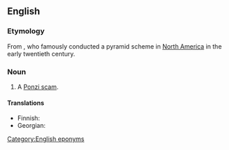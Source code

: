 ==English==
{{wikipedia|Ponzi scheme}}

===Etymology===
From {{w|Charles Ponzi}}, who famously conducted a pyramid scheme in [[North America]] in the early twentieth century.

===Noun===
{{en-noun}}

# A [[Ponzi scam]].
<!--Any pyramid scheme, or a particular kind? They are virtually synonymous it seems-->

====Translations====
{{trans-top|illicit money-making scheme}}
* Finnish: {{t|fi|Ponzi-huijaus}}
* Georgian: {{t|ka|პონცის სქემა}}
{{trans-mid}}
{{trans-bottom}}

[[Category:English eponyms]]